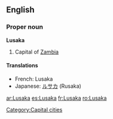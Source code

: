==English==

===Proper noun===
'''Lusaka'''
# Capital of [[Zambia]]

====Translations====
{{top}}
*French: Lusaka
*Japanese: [[ルサカ]] (Rusaka)
{{bottom}}

[[Category:Capital cities]]

[[ar:Lusaka]]
[[es:Lusaka]]
[[fr:Lusaka]]
[[ro:Lusaka]]